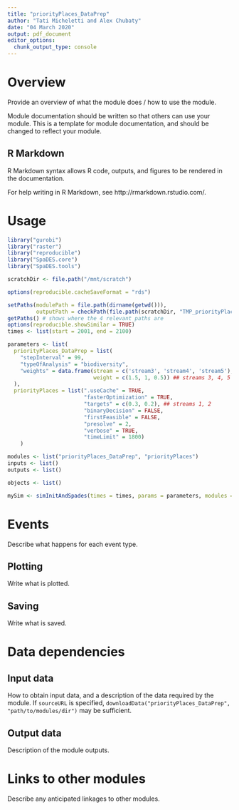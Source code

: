 ```yaml
---
title: "priorityPlaces_DataPrep"
author: "Tati Micheletti and Alex Chubaty"
date: "04 March 2020"
output: pdf_document
editor_options: 
  chunk_output_type: console
---
```


# Overview

Provide an overview of what the module does / how to use the module.

Module documentation should be written so that others can use your module.
This is a template for module documentation, and should be changed to reflect your module.

## R Markdown

R Markdown syntax allows R code, outputs, and figures to be rendered in the documentation.

For help writing in R Markdown, see http://rmarkdown.rstudio.com/.

# Usage

```r
library("gurobi")
library("raster")
library("reproducible")
library("SpaDES.core")
library("SpaDES.tools")

scratchDir <- file.path("/mnt/scratch")

options(reproducible.cacheSaveFormat = "rds")

setPaths(modulePath = file.path(dirname(getwd())),
         outputPath = checkPath(file.path(scratchDir, "TMP_priorityPlacesTest"), create = TRUE))
getPaths() # shows where the 4 relevant paths are
options(reproducible.showSimilar = TRUE)
times <- list(start = 2001, end = 2100)

parameters <- list(
  priorityPlaces_DataPrep = list(
    "stepInterval" = 99,
    "typeOfAnalysis" = "biodiversity",
    "weights" = data.frame(stream = c('stream3', 'stream4', 'stream5'),
                           weight = c(1.5, 1, 0.5)) ## streams 3, 4, 5
  ),
  priorityPlaces = list(".useCache" = TRUE,
                        "fasterOptimization" = TRUE,
                        "targets" = c(0.3, 0.2), ## streams 1, 2
                        "binaryDecision" = FALSE,
                        "firstFeasible" = FALSE,
                        "presolve" = 2,
                        "verbose" = TRUE,
                        "timeLimit" = 1800)
    )

modules <- list("priorityPlaces_DataPrep", "priorityPlaces")
inputs <- list()
outputs <- list()

objects <- list()

mySim <- simInitAndSpades(times = times, params = parameters, modules = modules, objects = objects)
```

# Events

Describe what happens for each event type.

## Plotting

Write what is plotted.

## Saving

Write what is saved.

# Data dependencies

## Input data

How to obtain input data, and a description of the data required by the module.
If `sourceURL` is specified, `downloadData("priorityPlaces_DataPrep", "path/to/modules/dir")` may be sufficient.

## Output data

Description of the module outputs.

# Links to other modules

Describe any anticipated linkages to other modules.
